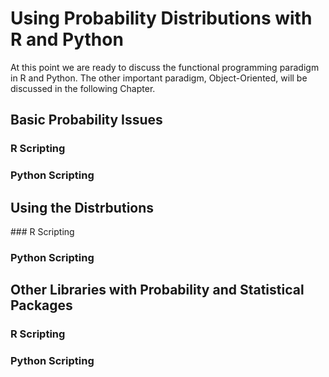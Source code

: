 

# Using Probability Distributions with R and Python

At this point we are ready to discuss the functional programming paradigm in R and Python. The other important paradigm, Object-Oriented, will be discussed in the following Chapter.
\index{probability distribution}

## Basic Probability Issues

\index{probability}

### R Scripting


### Python Scripting


## Using the Distrbutions

\index{probability distribution
}
### R Scripting


### Python Scripting



## Other Libraries with Probability and Statistical Packages

### R Scripting


### Python Scripting
